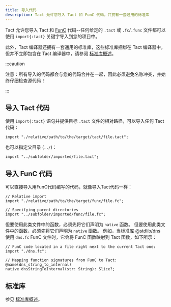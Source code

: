 ```yaml
---
title: 导入代码
description: Tact 允许您导入 Tact 和 FunC 代码，并拥有一套通用的标准库
---
```


Tact 允许您导入 Tact 和 [FunC](https://docs.ton.org/develop/func/overview) 代码--任何给定的 `.tact` 或 `.fc`/`.func` 文件都可以使用 `import{:tact}` 关键字导入到您的项目中。

此外，Tact 编译器还拥有一套通用的标准库，这些标准库捆绑在 Tact 编译器中，但并不立即包含在 Tact 编译器中，请参阅 [标准库概述](/zh-cn/ref/standard-libraries)。

:::caution

  注意：所有导入的代码都会与您的代码合并在一起，因此必须避免名称冲突，并始终仔细检查源代码！

:::

## 导入 Tact 代码

使用 `import{:tact}` 语句并提供目标 `.tact` 文件的相对路径，可以导入任何 Tact 代码：

```tact
import "./relative/path/to/the/target/tact/file.tact";
```

也可以指定父目录 (`../`)：

```tact
import "../subfolder/imported/file.tact";
```

## 导入 FunC 代码

可以直接导入用FunC代码编写的代码，就像导入Tact代码一样：

```tact
// Relative import
import "./relative/path/to/the/target/func/file.fc";

// Specifying parent directories
import "../subfolder/imported/func/file.fc";
```

但要使用此类文件中的函数，必须先将它们声明为 `native` 函数。 但要使用此类文件中的函数，必须先将它们声明为 `native` 函数。 例如，当标准库 [@stdlib/dns](/zh-cn/ref/stdlib-dns) 使用 `dns.fc` FunC 文件时，它会将 FunC 函数映射到 Tact 函数，如下所示：

```tact
// FunC code located in a file right next to the current Tact one:
import "./dns.fc";

// Mapping function signatures from FunC to Tact:
@name(dns_string_to_internal)
native dnsStringToInternal(str: String): Slice?;
```

## 标准库

参见 [标准库概述](/zh-cn/ref/standard-libraries)。

